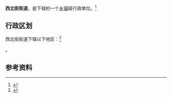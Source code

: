 {{中国乡级行政区|62/09/02/005/000}}

'''西北街街道'''，是{{PRC admin/fullname|62/09/02/005/000|3}}下辖的一个[[乡镇|乡镇]]级行政单位。<ref>{{PRC admin/ref sgc|{{PRC admin/parent|62/09/02/005/000}}}}</ref>

== 行政区划 ==

西北街街道下辖以下地区：<ref>{{PRC admin/ref sgc|62/09/02/005/000}}</ref>

{{PRC admin/children|62/09/02/005/000}}。

== 参考资料 ==

{{reflist}}

{{行政区划小作品}}
{{PRC admin/navcat|62/09/02/005/000}}